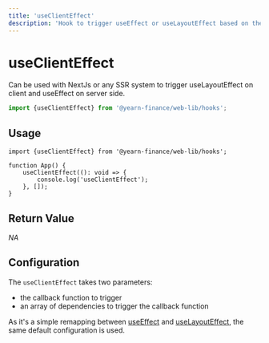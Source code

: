 ```yaml
---
title: 'useClientEffect'
description: 'Hook to trigger useEffect or useLayoutEffect based on the current environment.'
---
```


# useClientEffect
Can be used with NextJs or any SSR system to trigger useLayoutEffect on client and useEffect on server side.

```ts
import {useClientEffect} from '@yearn-finance/web-lib/hooks';
```

## Usage

```tsx
import {useClientEffect} from '@yearn-finance/web-lib/hooks';

function App() {
	useClientEffect((): void => {
		console.log('useClientEffect');
	}, []);
}
```

## Return Value
*NA*

## Configuration
The `useClientEffect` takes two parameters:
- the callback function to trigger
- an array of dependencies to trigger the callback function

As it's a simple remapping between [useEffect](https://reactjs.org/docs/hooks-reference.html#useeffect) and [useLayoutEffect](https://reactjs.org/docs/hooks-reference.html#uselayouteffect), the same default configuration is used.